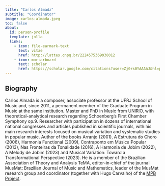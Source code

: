 ```yaml
---
title: "Carlos Almada"
subtitle: "Coordinator"
image: carlos-almada.jpeg
toc: false
about:
  id: person-profile
  template: jolla
  links:
    - icon: file-earmark-text
      text: vitae
      href: http://lattes.cnpq.br/2224575369930012
    - icon: mortarboard
      text: scholar
      href: https://scholar.google.com/citations?user=Zj0rs0YAAAAJ&hl=pt-BR
---
```


:::{#person-profile}
:::

## Biography
Carlos Almada is a composer, associate professor at the UFRJ School of Music and, since 2011, a permanent member of the Graduate Program in Music at the same institution. Master and PhD in Music from UNIRIO, with theoretical-analytical research regarding Schoenberg's First Chamber Symphony op.9. Researcher with participation in dozens of international national congresses and articles published in scientific journals, with his main research interests focused on musical variation and systematic studies in popular music. Author of the books Arranjo (2001), A Estrutura do Choro (2006), Harmonia Functional (2009), Contraponto em Música Popular (2013), Nas Fronteiras da Tonalidade (2016), A Harmonia de Jobim (2022), A Melody de Jobim (2023) and Musical Variation: Toward a Transformational Perspective (2023). He is a member of the Brazilian Association of Theory and Analysis TeMA, editor-in-chief of the journal MusMat: Brazilian Journal of Music and Mathematics, leader of the MusMat research group and coordinator (together with Hugo Carvalho) of the [MPB Project](https://projetompb.com.br/).
